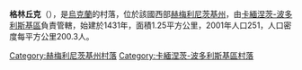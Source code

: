 {{coord|48|27|41|N|26|36|34|E|scale:100000|display=title}}

'''格林丘克'''（{{lang-uk|Гринчук}}），是[[烏克蘭|烏克蘭]]的村落，位於該國西部[[赫梅利尼茨基州|赫梅利尼茨基州]]，由[[卡緬涅茨-波多利斯基區|卡緬涅茨-波多利斯基區]]負責管轄，始建於1431年，面積1.25平方公里，2001年人口251，人口密度每平方公里200.3人。

{{DEFAULTSORT:Гринчук}}
[[Category:赫梅利尼茨基州村落|Category:赫梅利尼茨基州村落]]
[[Category:卡緬涅茨-波多利斯基區村落|Category:卡緬涅茨-波多利斯基區村落]]


{{Khmelnytskyi-geo-stub}}